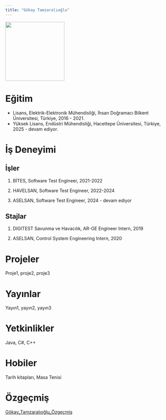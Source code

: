 ```yaml
---
title: "Gökay Tamzaralıoğlu"
---
```


![](images/gökay.jpg){fig-align="center" width="185"}

# Eğitim

-   Lisans, Elektrik-Elektronik Mühendisliği, İhsan Doğramacı Bilkent Üniversitesi, Türkiye, 2016 - 2021.
-   Yüksek Lisans, Endüstri Mühendisliği, Hacettepe Üniversitesi, Türkiye, 2025 - devam ediyor.

# İş Deneyimi

## İşler

1.  BİTES, Software Test Engineer, 2021-2022

2.  HAVELSAN, Software Test Engineer, 2022-2024

3.  ASELSAN, Software Test Engineer, 2024 - devam ediyor

## Stajlar

1.  DIGITEST Savunma ve Havacılık, AR-GE Engineer Intern, 2019

2.  ASELSAN, Control System Engineering Intern, 2020

# Projeler

Proje1, proje2, proje3

# Yayınlar

Yayın1, yayın2, yayın3

# Yetkinlikler

Java, C#, C++

# Hobiler

Tarih kitapları, Masa Tenisi

# Özgeçmiş

[Gökay_Tamzaralıoğlu_Özgeçmiş](/docs/takim/cv/G%C3%B6kayTamzaral%C4%B1o%C4%9Flu_CV_updated.pdf "Gökay_Tamzaralıoğlu_Özgeçmiş")
